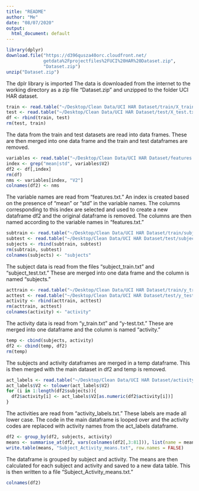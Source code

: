```yaml
---
title: "README"
author: "Me"
date: "08/07/2020"
output:
  html_document: default
---
```


```r
library(dplyr)
download.file("https://d396qusza40orc.cloudfront.net/
              getdata%2Fprojectfiles%2FUCI%20HAR%20Dataset.zip", 
              "Dataset.zip")
unzip("Dataset.zip")
```

The dplr library is imported
The data is downloaded from the internet to the working directory as a zip file "Dataset.zip" and unzipped to the folder UCI HAR dataset.

```r
train <- read.table("~/Desktop/Clean Data/UCI HAR Dataset/train/X_train.txt")
test <- read.table("~/Desktop/Clean Data/UCI HAR Dataset/test/X_test.txt")
df <- rbind(train, test)
rm(test, train)
```

The data from the train and test datasets are read into data frames. These are then merged into one data frame and the train and test dataframes are removed.

```r
variables <- read.table("~/Desktop/Clean Data/UCI HAR Dataset/features.txt")
index <- grep("mean|std", variables$V2)
df2 <- df[,index]
rm(df)
nms <- variables[index, "V2"]
colnames(df2) <- nms
```

The variable names are read from "features.txt." An index is created based on the presence of "mean" or "std" in the variable names. The columns corresponding to this index are selected and used to create a new dataframe df2 and the original dataframe is removed. The columns are then named according to the variable names in "features.txt."

```r
subtrain <- read.table("~/Desktop/Clean Data/UCI HAR Dataset/train/subject_train.txt")
subtest <- read.table("~/Desktop/Clean Data/UCI HAR Dataset/test/subject_test.txt")
subjects <- rbind(subtrain, subtest)
rm(subtrain, subtest)
colnames(subjects) <- "subjects"
```

The subject data is read from the files "subject_train.txt" and "subject_test.txt." These are merged into one data frame and the column is named "subjects."

```r
acttrain <- read.table("~/Desktop/Clean Data/UCI HAR Dataset/train/y_train.txt")
acttest <- read.table("~/Desktop/Clean Data/UCI HAR Dataset/test/y_test.txt")
activity <- rbind(acttrain, acttest)
rm(acttrain, acttest)
colnames(activity) <- "activity"
```

The activity data is read from "y_train.txt" and "y-test.txt." These are merged into one dataframe and the column is named "activity."

```r
temp <- cbind(subjects, activity)
df2 <- cbind(temp, df2)
rm(temp)
```

The subjects and activity dataframes are merged in a temp dataframe. This is then merged with the main dataset in df2 and temp is removed.

```r
act_labels <- read.table("~/Desktop/Clean Data/UCI HAR Dataset/activity_labels.txt")
act_labels$V2 <- tolower(act_labels$V2)
for (i in 1:length(df2$subjects)){
  df2$activity[i] <- act_labels$V2[as.numeric(df2$activity[i])]
}
```

The activities are read from "activity_labels.txt." These labels are made all lower case. The code in the main dataframe is looped over and the activity codes are replaced with activity names from the act_labels dataframe.

```r
df2 <- group_by(df2, subjects, activity)
means <- summarise_at(df2, vars(colnames(df2[,3:81])), list(name = mean))
write.table(means, "Subject_Activity_means.txt", row.names = FALSE)
```

The dataframe is grouped by subject and activity. The means are then calculated for each subject and activity and saved to a new data table. This is then written to a file "Subject_Activity_means.txt."
```r
colnames(df2)

```


